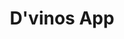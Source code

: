 ---
title: D'vinos App
order: 3
published: true
colorone: "#AB0B13"
colortwo: "#590004"
gallery: [
    'danilo-nobre-mobile-home.png',
    'danilo-nobre-mobile-product.png',
    'danilo-nobre-mobile-categories.png',
    'danilo-nobre-mobile-search.png',
    'danilo-nobre-mobile-account.png'
]
---